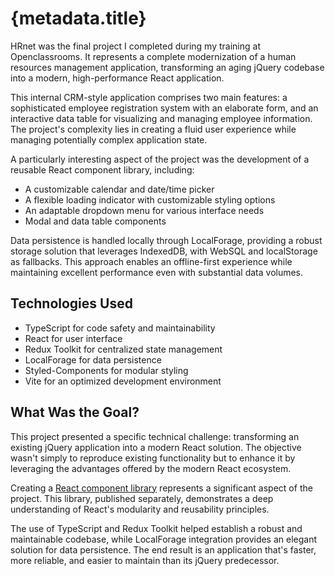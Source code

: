 
# {metadata.title}

<HorizontalGallery images={metadata.gallery} title={metadata.title} />

<ProjectExternalLinks urls={metadata.urls} />

HRnet was the final project I completed during my training at Openclassrooms. It represents a complete modernization of a human resources management application, transforming an aging jQuery codebase into a modern, high-performance React application.

This internal CRM-style application comprises two main features: a sophisticated employee registration system with an elaborate form, and an interactive data table for visualizing and managing employee information. The project's complexity lies in creating a fluid user experience while managing potentially complex application state.

A particularly interesting aspect of the project was the development of a reusable React component library, including:
- A customizable calendar and date/time picker
- A flexible loading indicator with customizable styling options
- An adaptable dropdown menu for various interface needs
- Modal and data table components

Data persistence is handled locally through LocalForage, providing a robust storage solution that leverages IndexedDB, with WebSQL and localStorage as fallbacks. This approach enables an offline-first experience while maintaining excellent performance even with substantial data volumes.

## Technologies Used
- TypeScript for code safety and maintainability
- React for user interface
- Redux Toolkit for centralized state management
- LocalForage for data persistence
- Styled-Components for modular styling
- Vite for an optimized development environment

## What Was the Goal?
This project presented a specific technical challenge: transforming an existing jQuery application into a modern React solution. The objective wasn't simply to reproduce existing functionality but to enhance it by leveraging the advantages offered by the modern React ecosystem.

Creating a [React component library](https://github.com/AEMuto/AntoineMarseaud_14_HRnet_React_Library_23032022) represents a significant aspect of the project. This library, published separately, demonstrates a deep understanding of React's modularity and reusability principles.

The use of TypeScript and Redux Toolkit helped establish a robust and maintainable codebase, while LocalForage integration provides an elegant solution for data persistence. The end result is an application that's faster, more reliable, and easier to maintain than its jQuery predecessor.